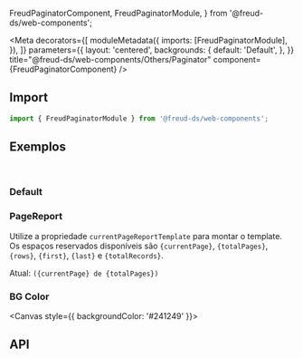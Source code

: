   FreudPaginatorComponent,
  FreudPaginatorModule,
} from '@freud-ds/web-components';

<Meta
  decorators={[
    moduleMetadata({
      imports: [FreudPaginatorModule],
    }),
  ]}
  parameters={{
    layout: 'centered',
    backgrounds: {
      default: 'Default',
    },
  }}
  title="@freud-ds/web-components/Others/Paginator"
  component={FreudPaginatorComponent}
/>

<FreudHeaderComponent
  title="Paginator"
  description="É um componente genérico para exibir conteúdo em formato paginado."
/>

## <a id="importing"></a>Import

```ts
import { FreudPaginatorModule } from '@freud-ds/web-components';
```

## <a id="exemplos"></a>Exemplos

<br />

### Default

<Canvas>
  <Story story={Default} />
</Canvas>

### PageReport

Utilize a propriedade `currentPageReportTemplate` para montar o template. Os espaços reservados disponíveis são `{currentPage}`, `{totalPages}`, `{rows}`,
`{first}`, `{last}` e `{totalRecords}`.

Atual: `({currentPage} de {totalPages})`

<Canvas>
  <Story story={PageReport} />
</Canvas>

### BG Color

<Canvas style={{ backgroundColor: '#241249' }}>
  <Story story={BGColor} />
</Canvas>

## <a id="api"></a>API

<ArgsTable of={FreudPaginatorComponent} />
